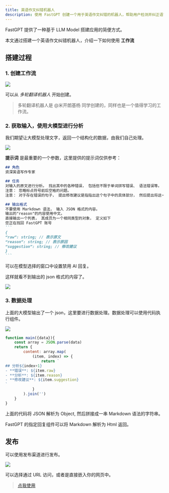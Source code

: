 ```yaml
---
title: 英语作文纠错机器人
description: 使用 FastGPT 创建一个用于英语作文纠错的机器人，帮助用户检测并纠正语言错误
---
```


FastGPT 提供了一种基于 LLM Model 搭建应用的简便方式。

本文通过搭建一个英语作文纠错机器人，介绍一下如何使用 **工作流** 

## 搭建过程

### 1. 创建工作流

![](/imgs/spellcheck1.png)

可以从 *多轮翻译机器人* 开始创建。

> 多轮翻译机器人是 @米开朗基杨 同学创建的，同样也是一个值得学习的工作流。

### 2. 获取输入，使用大模型进行分析

我们期望让大模型处理文字，返回一个结构化的数据，由我们自己处理。

![](/imgs/spellcheck2.png)

**提示词** 是最重要的一个参数，这里提供的提示词仅供参考：

~~~markdown
## 角色
资深英语写作专家

## 任务
对输入的原文进行分析。 找出其中的各种错误， 包括但不限于单词拼写错误、 语法错误等。 
注意： 忽略标点符号前后空格的问题。
注意： 对于存在错误的句子， 提出修改建议是指指出这个句子中的具体部分， 然后提出将这一个部分修改替换为什么。

## 输出格式
不要使用 Markdown 语法， 输入 JSON 格式的内容。
输出的"reason"的内容使用中文。
直接输出一个列表， 其成员为一个相同类型的对象， 定义如下
您正在找回 FastGPT 账号
```
{
“raw”: string; // 表示原文
“reason”: string; // 表示原因
“suggestion”: string; // 修改建议
}
```
~~~

可以在模型选择的窗口中设置禁用 AI 回复。

这样就看不到输出的 json 格式的内容了。

![](/imgs/spellcheck3.png)

### 3. 数据处理

上面的大模型输出了一个 json，这里要进行数据处理。数据处理可以使用代码执行组件。

![](/imgs/spellcheck4.png)

```javascript
function main({data}){
    const array = JSON.parse(data)
    return {
        content: array.map(
            (item, index) => {
                return `
## 分析${index+1}
- **错误**: ${item.raw}
- **分析**: ${item.reason}
- **修改建议**: ${item.suggestion}
`
            }
        ).join('')
    }
}
```

上面的代码将 JSON 解析为 Object, 然后拼接成一串 Markdown 语法的字符串。

FastGPT 的指定回复组件可以将 Markdown 解析为 Html 返回。

## 发布

可以使用发布渠道进行发布。

![](/imgs/spellcheck5.png)

可以选择通过 URL 访问，或者是直接嵌入你的网页中。

> [点我使用](https://share.fastgpt.in/chat/share?shareId=b4r173wkcjae7wpnexcvmyc3)
